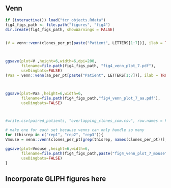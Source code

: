 
## Venn 

```R
if (interactive()) load("tcr_objects.Rdata")
fig4_figs_path <- file.path("figures", "fig4")
dir.create(fig4_figs_path, showWarnings = FALSE)


(V = venn::venn(clones_per_pt[paste("Patient", LETTERS[1:7])], ilab = TRUE, zcolor = "style", opacity = .2, ggplot = TRUE))



ggsave(plot=V ,height=6,width=6,dpi=200, 
       filename=file.path(fig4_figs_path, "fig4_venn_plot_7.pdf"), 
       useDingbats=FALSE)
(Vaa = venn::venn(aa_per_pt[paste("Patient", LETTERS[1:7])], ilab = TRUE, zcolor = "style", opacity = .2, ggplot = TRUE))



ggsave(plot=Vaa ,height=6,width=6,
       filename=file.path(fig4_figs_path,"fig4_venn_plot_7_aa.pdf"), 
       useDingbats=FALSE)



#write.csv(paired_patients, "overlapping_clones_com.csv", row.names = F)


```



```R
# make one for each set because venns can only handle so many
for (thisrep in c("rep1", "rep2", "rep3")){
Vmouse = venn::venn(clones_per_pt[grep(thisrep, names(clones_per_pt))], ilab = TRUE, zcolor = "style", opacity = .2, ggplot = TRUE)

ggsave(plot=Vmouse ,height=6,width=6,
       filename=file.path(fig4_figs_path,paste("fig4_venn_plot_7_mouse", thisrep, ".pdf")), 
       useDingbats=FALSE)
}

```


## Incorporate GLIPH figures here
